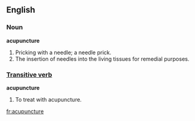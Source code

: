 ==English==

===Noun===
'''acupuncture'''
# Pricking with a needle; a needle prick.
# The insertion of needles into the living tissues for remedial purposes.

===[[Transitive verb]]===
'''acupuncture'''
# To treat with acupuncture.

[[fr:acupuncture]]